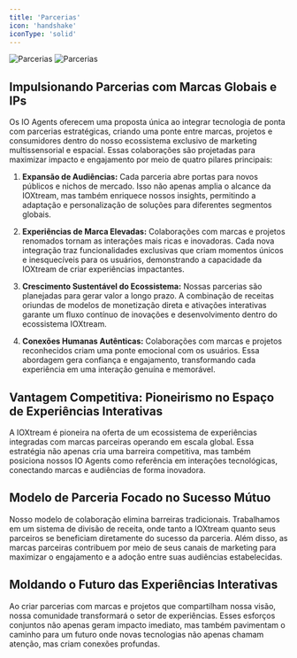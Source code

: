 ```yaml
---
title: 'Parcerias'
icon: 'handshake'
iconType: 'solid'
---
```


<img
  className="block dark:hidden"
  src="/images/utility/partnerships_light.png"
  alt="Parcerias"
/>
<img
  className="hidden dark:block"
  src="/images/utility/partnerships_dark.png"
  alt="Parcerias"
/>

## Impulsionando Parcerias com Marcas Globais e IPs

Os IO Agents oferecem uma proposta única ao integrar tecnologia de ponta com parcerias estratégicas, criando uma ponte entre marcas, projetos e consumidores dentro do nosso ecossistema exclusivo de marketing multissensorial e espacial. Essas colaborações são projetadas para maximizar impacto e engajamento por meio de quatro pilares principais:

1. **Expansão de Audiências:** Cada parceria abre portas para novos públicos e nichos de mercado. Isso não apenas amplia o alcance da IOXtream, mas também enriquece nossos insights, permitindo a adaptação e personalização de soluções para diferentes segmentos globais.

2. **Experiências de Marca Elevadas:** Colaborações com marcas e projetos renomados tornam as interações mais ricas e inovadoras. Cada nova integração traz funcionalidades exclusivas que criam momentos únicos e inesquecíveis para os usuários, demonstrando a capacidade da IOXtream de criar experiências impactantes.

3. **Crescimento Sustentável do Ecossistema:** Nossas parcerias são planejadas para gerar valor a longo prazo. A combinação de receitas oriundas de modelos de monetização direta e ativações interativas garante um fluxo contínuo de inovações e desenvolvimento dentro do ecossistema IOXtream.

4. **Conexões Humanas Autênticas:** Colaborações com marcas e projetos reconhecidos criam uma ponte emocional com os usuários. Essa abordagem gera confiança e engajamento, transformando cada experiência em uma interação genuína e memorável.

## Vantagem Competitiva: Pioneirismo no Espaço de Experiências Interativas

A IOXtream é pioneira na oferta de um ecossistema de experiências integradas com marcas parceiras operando em escala global. Essa estratégia não apenas cria uma barreira competitiva, mas também posiciona nossos IO Agents como referência em interações tecnológicas, conectando marcas e audiências de forma inovadora.

## Modelo de Parceria Focado no Sucesso Mútuo

Nosso modelo de colaboração elimina barreiras tradicionais. Trabalhamos em um sistema de divisão de receita, onde tanto a IOXtream quanto seus parceiros se beneficiam diretamente do sucesso da parceria. Além disso, as marcas parceiras contribuem por meio de seus canais de marketing para maximizar o engajamento e a adoção entre suas audiências estabelecidas.

## Moldando o Futuro das Experiências Interativas

Ao criar parcerias com marcas e projetos que compartilham nossa visão, nossa comunidade transformará o setor de experiências. Esses esforços conjuntos não apenas geram impacto imediato, mas também pavimentam o caminho para um futuro onde novas tecnologias não apenas chamam atenção, mas criam conexões profundas.
